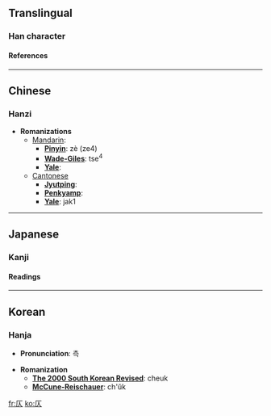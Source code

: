 ==Translingual==
===Han character===
{{Han char|rad=人|as=02|sn=4|so=|four=7128<sub>0</sub>|canj=一人 (MO)|cmean=[[slanting]], [[oblique]];  oblique tones ([[仄声]])}}
====References====
{{Han ref|kx=0091.120|dkj=00352|dj=0193.040|hdz=10103.070|uh=4EC4|ud=20164|bh=A4B7|bd=42167}}
----
==Chinese==
===Hanzi===


* '''Romanizations'''
** [[Mandarin]]:
*** '''[[Pinyin]]''': zè (ze4)
*** '''[[Wade-Giles]]''': tse<sup>4</sup>
*** '''[[Yale]]''': 
**[[Cantonese]]
***'''[[Jyutping]]''':
***'''[[Penkyamp]]''': 
***'''[[Yale]]''': jak1


----
==Japanese==
===Kanji===


{{ja-kanji|grade=|rs=人02|simple=}}
====Readings====
{{ja-readings|on=[[そく]] (soku), [[しょく]] (shoku), [[しき]] (shiki)|kun=[[かたむく]] (katamuku), [[ほのか]] (honoka)}}


----
==Korean==
===Hanja===

* '''Pronunciation''': 측

* '''Romanization'''
** '''[[The 2000 South Korean Revised Romanization|The 2000 South Korean Revised]]''': cheuk
** '''[[McCune-Reischauer]]''': ch'ŭk


[[fr:仄]]
[[ko:仄]]